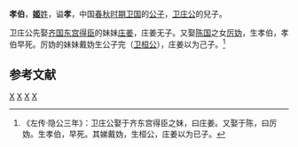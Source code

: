 {{模板:Infobox 先秦人物
|名称= 卫孝伯
|图像=
|图说=
|姓=[[姬姓|姬]]
|氏=
|名=
|字=
|别名=
|别字=
|谥号=孝
|时代=春秋前期
|国家=[[卫国|卫]] 
|身份=
|出生=
|逝世=
|在位=
|父=[[卫前庄公|卫庄公]]
|母=
|正妻=
|妾=
|子女=
|太子=
}}
'''孝伯'''，[[姬姓|'''姬'''姓]]，谥'''孝'''，中国[[春秋时期|春秋时期]][[卫国|卫国]]的[[公子|公子]]，[[卫前庄公|卫庄公]]的兒子。

卫庄公先娶[[齐国|齐国]][[东宫得臣|东宫得臣]]的妹妹[[庄姜|庄姜]]，庄姜无子。又娶[[陈国|陈国]]之女[[厉妫|厉妫]]，生孝伯，孝伯早死。厉妫的妹妹戴妫生公子完（[[卫桓公|卫桓公]]），庄姜以为己子。<ref>《左传·隐公三年》：卫庄公娶于齐东宫得臣之妹，曰庄姜。又娶于陈，曰厉妫。生孝伯，早死。其娣戴妫，生桓公，庄姜以为已子。</ref>

==参考文献==
{{reflist}}

[[Category:卫国公子|X]]
[[Category:春秋人|X]]
[[Category:諡孝|X]]
[[Category:姬姓|X]]